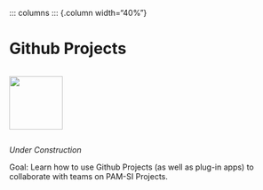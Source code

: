 ::: columns
::: {.column width="40%"}

# Github Projects 

::: columns
::: {.column width="60%"}

![](images/githubProjects.png){width=1in}

:::
:::

*Under Construction*


Goal: Learn how to use Github Projects (as well as plug-in apps) to collaborate with teams on PAM-SI Projects.